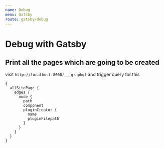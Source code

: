 ```yaml
---
name: Debug
menu: Gatsby
route: gatsby/debug
---
```


# Debug with Gatsby
## Print all the pages which are going to be created

visit `http://localhost:8000/___graphql` and trigger query for this

```
{
  allSitePage {
    edges {
      node {
        path
        component
        pluginCreator {
          name
          pluginFilepath
        }
      }
    }
  }
}
```
